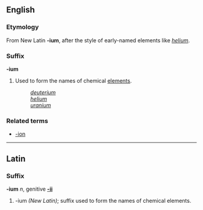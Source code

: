 ==English==
===Etymology===
From New Latin '''-ium''', after the style of early-named elements like ''[[helium]]''.

===Suffix===
'''-ium'''

#Used to form the names of chemical [[element]]s.
#:''[[deuterium]]''
#:''[[helium]]''
#:''[[uranium]]''

===Related terms===
*[[-ion]]

----
==Latin==
===Suffix===
'''-ium''' ''n'', genitive '''[[-ii]]'''

# -ium  ''(New Latin)''; suffix used to form the names of chemical elements.